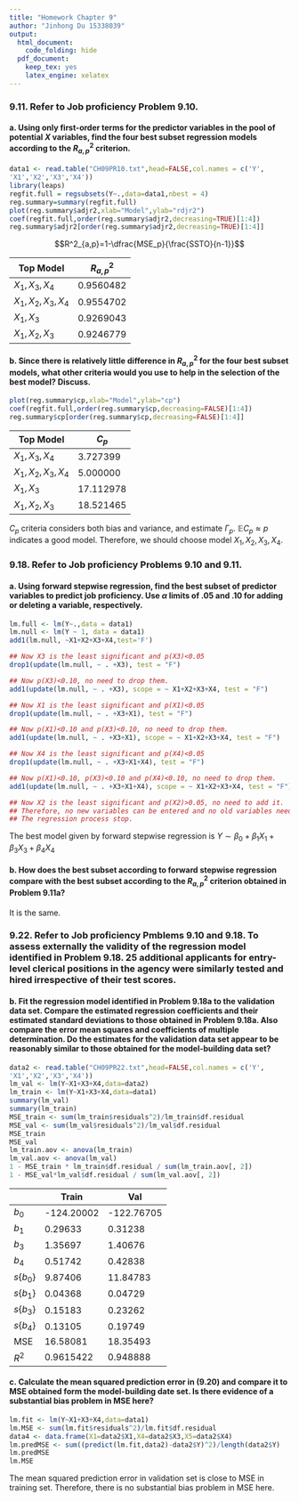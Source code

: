 ```yaml
---
title: "Homework Chapter 9"
author: "Jinhong Du 15338039"
output:
  html_document:
    code_folding: hide
  pdf_document:
    keep_tex: yes
    latex_engine: xelatex
---
```


### 9.11. Refer to **Job proficiency** Problem 9.10.

#### a. Using only first-order terms for the predictor variables in the pool of potential $X$ variables, find the four best subset regression models according to the $R^2_{a,p}$ criterion.
```r
data1 <- read.table("CH09PR10.txt",head=FALSE,col.names = c('Y',
'X1','X2','X3','X4'))
library(leaps)
regfit.full = regsubsets(Y~.,data=data1,nbest = 4)
reg.summary=summary(regfit.full)
plot(reg.summary$adjr2,xlab="Model",ylab="rdjr2") 
coef(regfit.full,order(reg.summary$adjr2,decreasing=TRUE)[1:4])
reg.summary$adjr2[order(reg.summary$adjr2,decreasing=TRUE)[1:4]]
```
$$R^2_{a,p}=1-\dfrac{MSE_p}{\frac{SSTO}{n-1}}$$

Top Model|$R^2_{a,p}$
----|----
$X_1,X_3,X_4$|0.9560482
$X_1,X_2,X_3,X_4$|0.9554702
$X_1,X_3$|0.9269043
$X_1,X_2,X_3$|0.9246779

#### b. Since there is relatively little difference in $R^2_{a,p}$ for the four best subset models, what other criteria would you use to help in the selection of the best model? Discuss.
```r
plot(reg.summary$cp,xlab="Model",ylab="cp") 
coef(regfit.full,order(reg.summary$cp,decreasing=FALSE)[1:4])
reg.summary$cp[order(reg.summary$cp,decreasing=FALSE)[1:4]]
```

Top Model|$C_p$
----|----
$X_1,X_3,X_4$|3.727399
$X_1,X_2,X_3,X_4$|5.000000
$X_1,X_3$|17.112978
$X_1,X_2,X_3$|18.521465

$C_p$ criteria considers both bias and variance, and estimate $\Gamma_p$. $\mathbb{E}C_p\approx p$ indicates a good model. Therefore, we should choose model $X_1,X_2,X_3,X_4$.

### 9.18. Refer to **Job proficiency** Problems 9.10 and 9.11.

#### a. Using forward stepwise regression, find the best subset of predictor variables to predict job proficiency. Use $\alpha$ limits of $.05$ and $.10$ for adding or deleting a variable, respectively.
```r
lm.full <- lm(Y~.,data = data1)
lm.null <- lm(Y ~ 1, data = data1)
add1(lm.null, ~X1+X2+X3+X4,test='F')

```
```r
## Now X3 is the least significant and p(X3)<0.05
drop1(update(lm.null, ~ . +X3), test = "F")
```
```r
## Now p(X3)<0.10, no need to drop them.
add1(update(lm.null, ~ . +X3), scope = ~ X1+X2+X3+X4, test = "F")
```
```r
## Now X1 is the least significant and p(X1)<0.05
drop1(update(lm.null, ~ . +X3+X1), test = "F")
```
```r
## Now p(X1)<0.10 and p(X3)<0.10, no need to drop them.
add1(update(lm.null, ~ . +X3+X1), scope = ~ X1+X2+X3+X4, test = "F")
```
```r
## Now X4 is the least significant and p(X4)<0.05
drop1(update(lm.null, ~ . +X3+X1+X4), test = "F")
```
```r
## Now p(X1)<0.10, p(X3)<0.10 and p(X4)<0.10, no need to drop them.
add1(update(lm.null, ~ . +X3+X1+X4), scope = ~ X1+X2+X3+X4, test = "F")
```
```r
## Now X2 is the least significant and p(X2)>0.05, no need to add it.
## Therefore, no new variables can be entered and no old variables need to be removed. 
## The regression process stop.
```

The best model given by forward stepwise regression is $Y\sim\beta_0+\beta_1X_1+\beta_3X_3+\beta_4X_4$


#### b. How does the best subset according to forward stepwise regression compare with the best subset according to the $R^2_{a,p}$ criterion obtained in Problem 9.11a?
It is the same.

### 9.22. Refer to **Job proficiency** Pmblems 9.10 and 9.18. To assess externally the validity of the regression model identified in Problem 9.18. 25 additional applicants for entry-level clerical positions in the agency were similarly tested and hired irrespective of their test scores.

#### b. Fit the regression model identified in Problem 9.18a to the validation data set. Compare the estimated regression coefficients and their estimated standard deviations to those obtained in Problem 9.18a. Also compare the error mean squares and coefficients of multiple determination. Do the estimates for the validation data set appear to be reasonably similar to those obtained for the model-building data set?
```r
data2 <- read.table("CH09PR22.txt",head=FALSE,col.names = c('Y',
'X1','X2','X3','X4'))
lm_val <- lm(Y~X1+X3+X4,data=data2)
lm_train <- lm(Y~X1+X3+X4,data=data1)
summary(lm_val)
summary(lm_train)
MSE_train <- sum(lm_train$residuals^2)/lm_train$df.residual
MSE_val <- sum(lm_val$residuals^2)/lm_val$df.residual
MSE_train
MSE_val
lm_train.aov <- anova(lm_train)
lm_val.aov <- anova(lm_val)
1 - MSE_train * lm_train$df.residual / sum(lm_train.aov[, 2])
1 - MSE_val*lm_val$df.residual / sum(lm_val.aov[, 2])
```

$\ $ |Train|Val
----|----|----
$b_0$|-124.20002|-122.76705
$b_1$|0.29633|0.31238
$b_3$|1.35697|1.40676
$b_4$|0.51742|0.42838
$s\{b_0\}$|9.87406|11.84783
$s\{b_1\}$|0.04368|0.04729
$s\{b_3\}$|0.15183|0.23262
$s\{b_4\}$|0.13105|0.19749
MSE|16.58081|18.35493
$R^2$|0.9615422|0.948888


#### c. Calculate the mean squared prediction error in (9.20) and compare it to MSE obtained form the model-building date set. Is there evidence of a substantial bias problem in MSE here?
```r
lm.fit <- lm(Y~X1+X3+X4,data=data1)
lm.MSE <- sum(lm.fit$residuals^2)/lm.fit$df.residual
data4 <- data.frame(X1=data2$X1,X4=data2$X3,X5=data2$X4)
lm.predMSE <- sum((predict(lm.fit,data2)-data2$Y)^2)/length(data2$Y)
lm.predMSE
lm.MSE
```
The mean squared prediction error in validation set is close to MSE in training set. Therefore, there is no substantial bias problem in MSE here.

